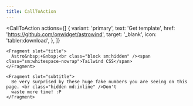 ```yaml
---
title: CallToAction
---
```



<CallToAction
    actions={[
      {
        variant: 'primary',
        text: 'Get template',
        href: 'https://github.com/onwidget/astrowind',
        target: '_blank',
        icon: 'tabler:download',
      },
    ]}
  >
    <Fragment slot="title">
      Astro&nbsp;+&nbsp;<br class="block sm:hidden" /><span class="sm:whitespace-nowrap">Tailwind CSS</span>
    </Fragment>

    <Fragment slot="subtitle">
      Be very surprised by these huge fake numbers you are seeing on this page. <br class="hidden md:inline" />Don't
      waste more time! :P
    </Fragment>

</CallToAction>
